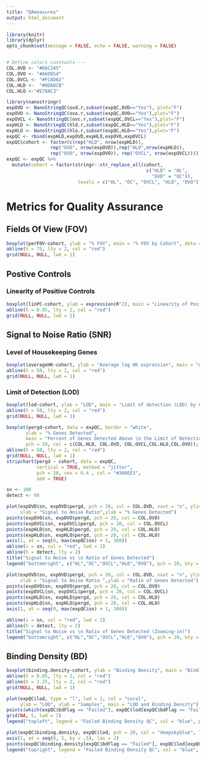 ```yaml
---
title: "QAmeasures"
output: html_document
---
```



```r
library(knitr)
library(dplyr)
opts_chunk$set(message = FALSE, echo = FALSE, warning = FALSE)


# Define colors constants----
COL.OVD <- "#66C2A5"
COL.OVO <- "#A6D854"
COL.OVCL <- "#FC8D62"
COL.HLD <-  "#8DA0CB"
COL.HLO <-"#E78AC3"
```


```r
library(nanostringr)
expOVD <- NanoStringQC(ovd.r,subset(expQC,OVD=="Yes"), plot="F")
expOVO <- NanoStringQC(ovo.r,subset(expQC,OVO=="Yes"),plot="F")
expOVCL <- NanoStringQC(ovc.r,subset(expQC,OVCL=="Yes"),plot="F")
expHLD <- NanoStringQC(hld.r,subset(expQC,HLD=="Yes"),plot="F")
expHLO <- NanoStringQC(hlo.r,subset(expQC,HLO=="Yes"),plot="F")
expQC <- rbind(expHLD,expOVD,expHLO,expOVO,expOVCL)
expQC$cohort <- factor(c(rep("HLD", nrow(expHLD)), 
                rep("OVD", nrow(expOVD)),rep("HLO",nrow(expHLO)),
                rep("OVO", nrow(expOVO)), rep("OVCL", nrow(expOVCL))))
expQC <- expQC %>% 
  mutate(cohort = factor(stringr::str_replace_all(cohort,
                                                   c("HLD" = "HL",
                                                     "OVD" = "OC")),
                          levels = c("HL", "OC", "OVCL", "HLO", "OVO")))

```


# Metrics for Quality Assurance


## Fields Of View (FOV) 
 

```r

boxplot(perFOV~cohort, ylab = "% FOV", main = "% FOV by Cohort", data = expQC, pch = 20, col = c(COL.HLD, COL.OVD, COL.OVCL,COL.HLO,COL.OVO));
abline(h = 75, lty = 2, col = "red")
grid(NULL, NULL, lwd = 1)

```


## Postive Controls
    
### Linearity of Positive Controls

```r
boxplot(linPC~cohort, ylab = expression(R^2), main = "Linearity of Positive Controls by Cohort", data = expQC, pch = 20, col = c(COL.HLD, COL.OVD, COL.OVCL,COL.HLO,COL.OVO), ylim=c(0,1));
abline(h = 0.95, lty = 2, col = "red")
grid(NULL, NULL, lwd = 1)
```


## Signal to Noise Ratio (SNR)

### Level of Housekeeping Genes

```r
boxplot(averageHK~cohort, ylab = "Average log HK expression", main = "Average log expression of Housekeeping genes by Cohort", data = expQC, pch = 20, col = c(COL.HLD, COL.OVD, COL.OVCL,COL.HLO,COL.OVO));
abline(h = 50, lty = 2, col = "red")
grid(NULL, NULL, lwd = 1)
```


### Limit of Detection (LOD)

```r
boxplot(lod~cohort, ylab = "LOD", main = "Limit of detection (LOD) by Cohort", data = expQC, pch = 20, col = c(COL.HLD, COL.OVD, COL.OVCL,COL.HLO,COL.OVO));
abline(h = 50, lty = 2, col = "red")
grid(NULL, NULL, lwd = 1)
```


```r
boxplot(pergd~cohort, data = expQC, border = "white",
       ylab = "% Genes Detected", 
       main = "Percent of Genes Detected Above \n the Limit of Detection", 
       pch = 20, col = c(COL.HLD, COL.OVD, COL.OVCL,COL.HLO,COL.OVO));
abline(h = 50, lty = 2, col = "red")
grid(NULL, NULL, lwd = 1)
stripchart(pergd ~ cohort, data = expQC, 
           vertical = TRUE, method = "jitter",  
           pch = 20, cex = 0.4 , col = "#3A6EE3", 
           add = TRUE) 
```



```r
sn <- 100
detect <- 60

plot(expOVD$sn, expOVD$pergd, pch = 20, col = COL.OVD, xaxt = "n", ylim = c(0,100), xlim = range(expOVD$sn),
     xlab = "Signal to Noise Ratio",ylab = "% Genes Detected")
points(expOVO$sn, expOVO$pergd, pch = 20, col = COL.OVO)
points(expOVCL$sn, expOVCL$pergd, pch = 20, col = COL.OVCL)
points(expHLD$sn, expHLD$pergd, pch = 20, col = COL.HLD)
points(expHLO$sn, expHLO$pergd, pch = 20, col = COL.HLO)
axis(1, at = seq(0, max(expQC$sn) + 1, 300))
abline(v = sn, col = "red", lwd = 2)
abline(h = detect, lty = 2)
title("Signal to Noise vs \n Ratio of Genes Detected")
legend("bottomright", c("HL","OC","OVCL","HLO","OVO"), pch = 20, bty = 'n', col = c(COL.HLD,COL.OVD, COL.OVCL,COL.HLO, COL.OVO))
```

```r

plot(expOVD$sn, expOVD$pergd, pch = 20, col = COL.OVD, xaxt = "n", ylim = c(0,100), xlim = c(0,6000),
     xlab = "Signal to Noise Ratio ",ylab = "Ratio of Genes Detected")
points(expOVO$sn, expOVO$pergd, pch = 20, col = COL.OVO)
points(expOVCL$sn, expOVCL$pergd, pch = 20, col = COL.OVCL)
points(expHLD$sn, expHLD$pergd, pch = 20, col = COL.HLD)
points(expHLO$sn, expHLO$pergd, pch = 20, col = COL.HLO)
axis(1, at = seq(0, max(expQC$sn) + 1, 300))

abline(v = sn, col = "red", lwd = 2)
abline(h = detect, lty = 2)
title("Signal to Noise vs \n Ratio of Genes Detected (Zooming-in)")
legend("bottomright", c("HL","OC","OVCL","HLO","OVO"), pch = 20, bty = 'n', col = c(COL.HLD,COL.OVD, COL.OVCL,COL.HLO, COL.OVO))

```


## Binding Density (BD)

```r
boxplot(binding.density~cohort, ylab = "Binding Density", main = "Binding Density (BD) by Cohort", data = expQC, pch = 20, col = c(COL.HLD, COL.OVD, COL.OVCL,COL.HLO,COL.OVO));
abline(h = 0.05, lty = 2, col = "red")
abline(h = 2.25, lty = 2, col = "red")
grid(NULL, NULL, lwd = 1)
```


```r
plot(expQC$lod, type = "l", lwd = 1, col = "coral",
     ylab = "LOD", xlab = "Samples", main = "LOD and Binding Density")
points(which(expQC$bdFlag == "Failed"), expQC$lod[expQC$bdFlag == "Failed"], col = "blue", pch = 19)
grid(NA, 5, lwd = 1)
legend("topleft", legend = "Failed Binding Density QC", col = "blue", pch = 19, bty = 'n')

plot(expQC$binding.density, expQC$lod, pch = 20, col = "deepskyblue", lwd = 1, xlim = c(0,5), ylim = c(-6,60), xaxt = "n", panel.first = grid(NULL,NULL, lwd = 1), ylab = "LOD", xlab = "Binding Density", main = "LOD vs Binding Density")
axis(1, at = seq(0, 5, by = .5), las = 2)
points(expQC$binding.density[expQC$bdFlag == "Failed"], expQC$lod[expQC$bdFlag == "Failed"], col = "blue", pch = 19)
legend("topright", legend = "Failed Binding Density QC", col = "blue", pch = 20, bty = 'n')
```
